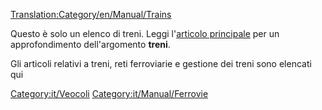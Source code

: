[[Translation:Category/en/Manual/Trains]]

Questo è solo un elenco di treni. Leggi l'[[it/Manual/Treni|articolo principale]] per un approfondimento dell'argomento '''treni'''.

Gli articoli relativi a treni, reti ferroviarie e gestione dei treni sono elencati qui

[[Category:it/Veocoli]]
[[Category:it/Manual/Ferrovie]]